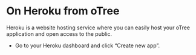 # On Heroku from oTree

Heroku is a website hosting service where you can easily host your oTree application and open access to the public.

- Go to your Heroku dashboard and click “Create new app”.
